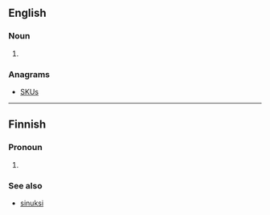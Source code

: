 {{also|sūks}}

==English==

===Noun===
{{head|en|noun plural form}}

# {{plural of|suk|lang=en}}

===Anagrams===
* [[SKUs#English|SKUs]]

----

==Finnish==

===Pronoun===
{{head|fi|pronoun form}}

# {{lb|fi|colloquial}} {{fi-form of|sinä|case=translative}}

===See also===
* [[sinuksi#Finnish|sinuksi]]
